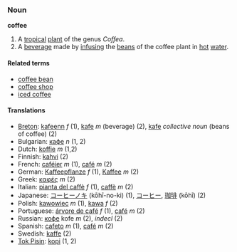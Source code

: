 === Noun ===
'''coffee'''

#A [[tropical]] [[plant]] of the genus ''Coffea''.
#A [[beverage]] made by [[infuse|infusing]] the [[bean]]s of the coffee plant in [[hot]] [[water]].

==== Related terms ====
*[[coffee bean]]
*[[coffee shop]]
*[[iced coffee]]

==== Translations ====
*[[Breton]]: [[kafeenn]] ''f'' (1), [[kafe]] ''m'' (beverage) (2), [[kafe]] ''collective noun'' (beans of coffee) (2)
*Bulgarian: [[кафе]] ''n'' (1, 2)
*Dutch: [[koffie]] ''m'' (1,2)
*Finnish: [[kahvi]] (2)
*French: [[caféier]] ''m'' (1), [[café]] ''m'' (2)
*German: [[Kaffeepflanze]] ''f'' (1), [[Kaffee]] ''m'' (2)
*Greek: [[καφές]] ''m'' (2)
*Italian: [[pianta del caffè]] ''f'' (1), [[caffè]] ''m'' (2)
*Japanese: [[コーヒーノキ]] (kōhī-no-ki) (1), [[コーヒー]], [[珈琲]] (kōhī) (2)
*Polish: [[kawowiec]] ''m'' (1), [[kawa]] ''f'' (2)
*Portuguese: [[árvore de café]] ''f'' (1), [[café]] ''m'' (2)
*Russian: [[кофе]] kofe ''m'' (2), ''indecl'' (2)
*Spanish: [[cafeto]] ''m'' (1), [[café]] ''m'' (2)
*Swedish: [[kaffe]] (2)
*[[Tok Pisin]]: [[kopi]] (1, 2)